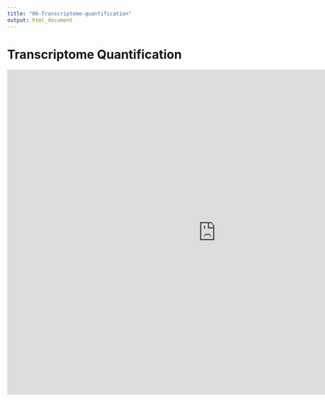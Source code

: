 ```yaml
---
title: "06-Transcriptome-quantification"
output: html_document
---
```


# Transcriptome Quantification

<iframe src="https://docs.google.com/presentation/d/e/2PACX-1vStgqAHpNPQcrZjuNOcu9b5Yt3AE-kRQu_z-VfW60cmdNAO5tGMAT5mBo-StH2KprKm1XSFQGQenpJj/embed?start=false&loop=false&delayms=3000" frameborder="0" width="960" height="749" allowfullscreen="true" mozallowfullscreen="true" webkitallowfullscreen="true"></iframe>